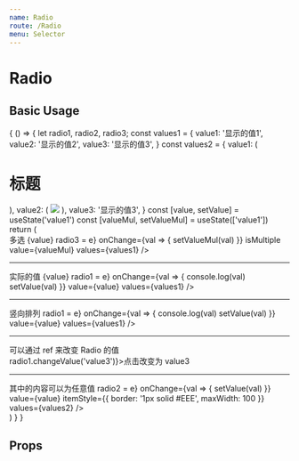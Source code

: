 ```yaml
---
name: Radio
route: /Radio
menu: Selector
---
```



# Radio

## Basic Usage

<Playground>
  {
    () => {
      let radio1, radio2, radio3;
      const values1 = {
        value1: '显示的值1',
        value2: '显示的值2',
        value3: '显示的值3',
      }
      const values2 = {
        value1: (
          <h1>标题</h1>
        ),
        value2: (
          <img src="http://m.360buyimg.com/pop/jfs/t22765/41/1722519893/139051/da2d7354/5b6948b5Nb66bd80d.png"/>
        ),
        value3: '显示的值3',
      }
      const [value, setValue] = useState('value1')
      const [valueMul, setValueMul] = useState(['value1'])
      return (
        <div>
          <span className="mr10">多选 {value}</span>
          <Radio
            ref={e => radio3 = e}
            onChange={val => {
              setValueMul(val)
            }}
            isMultiple
            value={valueMul}
            values={values1}
          />
          <hr />
          <span className="mr10">实际的值 {value}</span>
          <Radio
            ref={e => radio1 = e}
            onChange={val => {
              console.log(val)
              setValue(val)
            }}
            value={value}
            values={values1}
          />
          <hr />
          <span className="mr10">竖向排列</span>
          <Radio
            column
            ref={e => radio1 = e}
            onChange={val => {
              console.log(val)
              setValue(val)
            }}
            value={value}
            values={values1}
          />
          <hr />
          <div>
            <div className="mu10">可以通过 ref 来改变 Radio 的值</div>
            <div className="btn theme" onClick={e => radio1.changeValue('value3')}>点击改变为 value3</div>
          </div>
          <hr/>
          <span className="mr10">其中的内容可以为任意值</span>
          <Radio
            ref={e => radio2 = e}
            onChange={val => {
              setValue(val)
            }}
            value={value}
            itemStyle={{
              border: '1px solid #EEE',
              maxWidth: 100
            }}
            values={values2}
          />
        </div>
      )
    }
  }
</Playground>

## Props

<Props of={Radio} />
